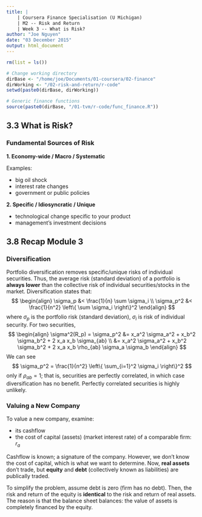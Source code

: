 ```yaml
---
title: |
    | Coursera Finance Specialisation (U Michigan)
    | M2 -- Risk and Return
    | Week 3 -- What is Risk?
author: "Joe Nguyen"
date: "03 December 2015"
output: html_document
---
```


```r
rm(list = ls())

# Change working directory
dirBase <- "/home/joe/Documents/01-coursera/02-finance"
dirWorking <- "/02-risk-and-return/r-code"
setwd(paste0(dirBase, dirWorking))

# Generic finance functions
source(paste0(dirBase, "/01-tvm/r-code/func_finance.R"))
```


## 3.3 What is Risk?

### Fundamental Sources of Risk

**1. Economy-wide / Macro / Systematic**

Examples:

- big oil shock
- interest rate changes
- government or public policies

**2. Specific / Idiosyncratic / Unique**

- technological change specific to your product
- management's investment decisions



## 3.8 Recap Module 3

### Diversification

Portfolio diversification removes specific/unique risks of individual securities. Thus, the average risk (standard deviation) of a portfolio is **always lower** than the collective risk of individual securities/stocks in the market. Diversification states that:
$$
\begin{align}
\sigma_p   &< \frac{1}{n} \sum \sigma_i \\
\sigma_p^2 &< \frac{1}{n^2} \left\{ \sum \sigma_i \right\}^2
\end{align}
$$
where $\sigma_p$ is the portfolio risk (standard deviation), $\sigma_i$ is risk of individual security. For two securities,
$$
\begin{align}
\sigma^2(R_p) = \sigma_p^2 &= x_a^2 \sigma_a^2 + x_b^2 \sigma_b^2 + 2 x_a x_b \sigma_{ab} \\
                           &= x_a^2 \sigma_a^2 + x_b^2 \sigma_b^2 + 2 x_a x_b \rho_{ab} \sigma_a \sigma_b
\end{align}
$$
We can see
$$
\sigma_p^2 = \frac{1}{n^2} \left\{ \sum_{i=1}^2 \sigma_i \right\}^2
$$
only if $\rho_{ab} = 1$; that is, securities are perfectly correlated, in which case diversification has no benefit. Perfectly correlated securities is highly unlikely.


### Valuing a New Company

To value a new company, examine:

- its cashflow
- the cost of capital (assets) (market interest rate) of a comparable firm: $r_a$

Cashflow is known; a signature of the company. However, we don't know the cost of capital, which is what we want to determine. Now, **real assets** don't trade, but **equity** and **debt** (collectively known as liabilities) are publically traded.

To simplify the problem, assume debt is zero (firm has no debt). Then, the risk and return of the equity is **identical** to the risk and return of real assets. The reason is that the balance sheet balances: the value of assets is completely financed by the equity.


